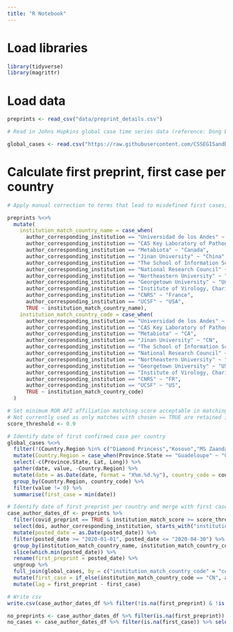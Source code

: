 ```yaml
---
title: "R Notebook"
---
```


# Load libraries

```r

library(tidyverse)
library(magrittr)

```

# Load data

```r

preprints <- read_csv("data/preprint_details.csv")

# Read in Johns Hopkins global case time series data (reference: Dong E, Du H, Gardner L. An interactive web-based dashboard to track COVID-19 in real time. Lancet Infect Dis)

global_cases <- read.csv("https://raw.githubusercontent.com/CSSEGISandData/COVID-19/master/csse_covid_19_data/csse_covid_19_time_series/time_series_covid19_confirmed_global.csv")

```

# Calculate first preprint, first case per country

```r

# Apply manual correction to terms that lead to misdefined first cases, and terms among the top 50 most common terms that are matched incorrectly

preprints %<>% 
  mutate(
    institution_match_country_name = case_when(
      author_corresponding_institution == "Universidad de los Andes" ~ "Colombia",
      author_corresponding_institution == "CAS Key Laboratory of Pathogenic Microbiology and Immunology, Institute of Microbiology, Center for Influenza Research and Early-warning (CASCIRE), Chinese Acad" ~ "China",
      author_corresponding_institution == "Metabiota" ~ "Canada",
      author_corresponding_institution == "Jinan University" ~ "China",
      author_corresponding_institution == "The School of Information Science and Technology, Jinan University" ~ "China",
      author_corresponding_institution == "National Research Council" ~ "Italy",
      author_corresponding_institution == "Northeastern University" ~ "United States",
      author_corresponding_institution == "Georgetown University" ~ "United States",
      author_corresponding_institution == "Institute of Virology, Charite-Universitaetsmedizin Berlin, corporate member of Freie Universitaet Berlin, Humboldt-Universitaet zu Berlin, and Berlin Institute" ~ "Germany",
      author_corresponding_institution == "CNRS" ~ "France",
      author_corresponding_institution == "UCSF" ~ "USA",
      TRUE ~ institution_match_country_name),
    institution_match_country_code = case_when(
      author_corresponding_institution == "Universidad de los Andes" ~ "CO",
      author_corresponding_institution == "CAS Key Laboratory of Pathogenic Microbiology and Immunology, Institute of Microbiology, Center for Influenza Research and Early-warning (CASCIRE), Chinese Acad" ~ "CN",
      author_corresponding_institution == "Metabiota" ~ "CA",
      author_corresponding_institution == "Jinan University" ~ "CN",
      author_corresponding_institution == "The School of Information Science and Technology, Jinan University" ~ "CN",
      author_corresponding_institution == "National Research Council" ~ "IT",
      author_corresponding_institution == "Northeastern University" ~ "US",
      author_corresponding_institution == "Georgetown University" ~ "US",
      author_corresponding_institution == "Institute of Virology, Charite-Universitaetsmedizin Berlin, corporate member of Freie Universitaet Berlin, Humboldt-Universitaet zu Berlin, and Berlin Institute" ~ "DE",
      author_corresponding_institution == "CNRS" ~ "FR",
      author_corresponding_institution == "UCSF" ~ "US",
      TRUE ~ institution_match_country_code)
  )

# Set minimum ROR API affiliation matching score acceptable in matching author affiliations
# Not currently used as only matches with chosen == TRUE are retained in getAuthorAffiliations(), which all have score >= 0.9
score_threshold <- 0.9

# Identify date of first confirmed case per country
global_cases %<>% 
  filter(!(Country.Region %in% c("Diamond Princess","Kosovo","MS Zaandam"))) %>%
  mutate(Country.Region = case_when(Province.State == "Guadeloupe" ~ "Guadeloupe", TRUE ~ as.character(Country.Region))) %>% # Overwrite Guadeloupe as country to match preprint author data
  select(-c(Province.State, Lat, Long)) %>%
  gather(date, value, -Country.Region) %>%
  mutate(date = as.Date(date, format = "X%m.%d.%y"), country_code = countrycode::countrycode(Country.Region, origin = 'country.name', destination = 'iso2c')) %>%
  group_by(Country.Region, country_code) %>%
  filter(value != 0) %>%
  summarise(first_case = min(date))

# Identify date of first preprint per country and merge with first case, calculate time difference between them
case_author_dates_df <- preprints %>% 
  filter(covid_preprint == TRUE & institution_match_score >= score_threshold) %>%
  select(doi, author_corresponding_institution, starts_with("institution"), posted_date) %>%
  mutate(posted_date = as.Date(posted_date)) %>%
  filter(posted_date >= "2020-01-01", posted_date <= "2020-04-30") %>%                    # Subset preprints to COVID-19 period (Jan 1 - Apr 30)
  group_by(institution_match_country_name, institution_match_country_code) %>%
  slice(which.min(posted_date)) %>%
  rename(first_preprint = posted_date) %>% 
  ungroup %>% 
  full_join(global_cases, by = c("institution_match_country_code" = "country_code")) %>%
  mutate(first_case = if_else(institution_match_country_code == "CN", as.Date("2019-12-31", format="%Y-%m-%d"), first_case)) %>% # Override first case for China
  mutate(lag = first_preprint - first_case)

# Write csv
write.csv(case_author_dates_df %>% filter(!is.na(first_preprint) & !is.na(first_case)), "data\\preprint_earliest_per_country_20200101_20200430.csv")

no_preprints <- case_author_dates_df %>% filter(is.na(first_preprint)) %>% select(Country.Region, first_case) # Identify countries/territories with no associated corresponding authors of COVID-19 papers
no_cases <- case_author_dates_df %>% filter(is.na(first_case)) %>% select(institution_match_country_name, first_preprint) # Identify countries/territories without case data for COVID-19
```

